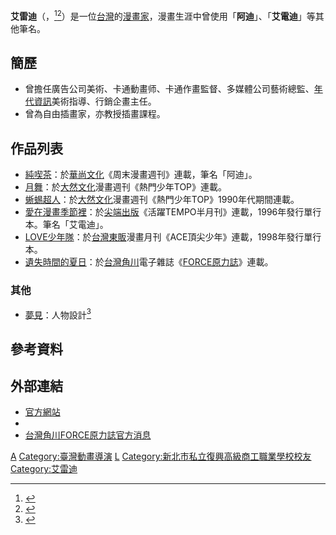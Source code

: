 '''艾雷迪'''（{{lang-en|'''Randy Ai'''}}，{{bd|1969年|4月28日|2013年|1月12日|catIdx=Ai艾雷迪}}<ref>{{cite web|url=http://gnn.gamer.com.tw/4/75734.html|title=《蜥蜴超人》台灣漫畫家艾雷迪傳出因病過世消息|accessdate=2013-01-17|date=2013-01-17|publisher=[[巴哈姆特電玩資訊站|巴哈姆特電玩資訊站]]}}</ref><ref>{{cite web|url=http://gnn.gamer.com.tw/0/75760.html|title=《遺失時間的夏日》漫畫家 艾雷迪病逝 追思會將於本月 25 日舉行|accessdate=2013-01-18|date=2013-01-18|publisher=[[巴哈姆特電玩資訊站|巴哈姆特電玩資訊站]]}}</ref>）是一位[[台灣|台灣]]的[[漫畫家|漫畫家]]，漫畫生涯中曾使用「'''阿迪'''」、「'''艾電迪'''」等其他筆名。

== 簡歷 ==
*曾擔任廣告公司美術、卡通動畫师、卡通作畫監督、多媒體公司藝術總監、[[年代集團|年代資訊]]美術指導、行銷企畫主任。
*曾為自由插畫家，亦教授插畫課程。

== 作品列表 ==
*[[純喫茶|純喫茶]]：於[[華尚文化|華尚文化]]《周末漫畫週刊》連載，筆名「阿迪」。
*[[月舞|月舞]]：於[[大然文化|大然文化]]漫畫週刊《熱門少年TOP》連載。
*[[蜥蜴超人|蜥蜴超人]]：於[[大然文化|大然文化]]漫畫週刊《熱門少年TOP》1990年代期間連載。
*[[愛在漫畫季節裡|愛在漫畫季節裡]]：於[[尖端出版|尖端出版]]《活躍TEMPO半月刊》連載，1996年發行單行本。筆名「艾電迪」。
*[[LOVE少年隊|LOVE少年隊]]：於[[台灣東販|台灣東販]]漫畫月刊《ACE頂尖少年》連載，1998年發行單行本。
*[[遺失時間的夏日|遺失時間的夏日]]：於[[台灣角川|台灣角川]]電子雜誌《[[FORCE原力誌|FORCE原力誌]]》連載。

=== 其他 ===
* [[夢見|夢見]]：人物設計<ref>{{cite web|url=https://gnn.gamer.com.tw/1/88481.html|title=【試片】《夢見》由夢想走向現實的台灣原創動畫《MIDA》 - 巴哈姆特|accessdate=2019-06-01|date=2013-11-13 11:09:05|publisher=[[巴哈姆特電玩資訊站|巴哈姆特電玩資訊站]]}}</ref>

==參考資料==
{{reflist}}

==外部連結==
*[https://web.archive.org/web/20130115140041/http://aisart.net/ 官方網站]
*{{facebook|irandy69|艾雷迪}}
*[http://forcecomic.kadokawa.com.tw/p6-topic_detail.php?PKey=67f8pVZr4yibKkZ_AE2BkGlZn2bVIyTObJUafV9Ddw 台灣角川FORCE原力誌官方消息]{{dead link|date=2018年4月 |bot=InternetArchiveBot |fix-attempted=yes }}

[[Category:臺灣漫畫家|A]]
[[Category:臺灣動畫導演|Category:臺灣動畫導演]]
[[Category:艾姓|L]]
[[Category:新北市私立復興高級商工職業學校校友|Category:新北市私立復興高級商工職業學校校友]]
[[Category:艾雷迪|Category:艾雷迪]]